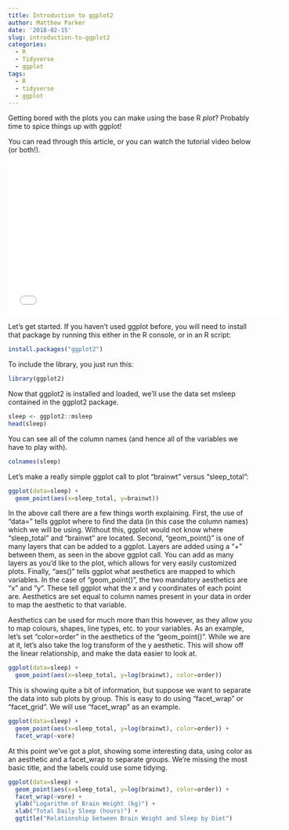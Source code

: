 ```yaml
---
title: Introduction to ggplot2
author: Matthew Parker
date: '2018-02-15'
slug: introduction-to-ggplot2
categories:
  - R
  - Tidyverse
  - ggplot
tags:
  - R
  - tidyverse
  - ggplot
---
```


Getting bored with the plots you can make using the base R _plot_? Probably time to spice things up with ggplot!

You can read through this article, or you can watch the tutorial video below (or both!).

<iframe width="560" height="315" src="//www.youtube.com/embed/xZOhepWLzxQ" frameborder="0"></iframe>

Let's get started. If you haven't used ggplot before, you will need to install that package by running this either in the R console, or in an R script:

```r
install.packages("ggplot2")
```

To include the library, you just run this:

```r
library(ggplot2)
```

Now that ggplot2 is installed and loaded, we'll use the data set msleep contained in the ggplot2 package.

```r
sleep <- ggplot2::msleep
head(sleep)
```

You can see all of the column names (and hence all of the variables we have to play with).

```r
colnames(sleep)
```

Let's make a really simple ggplot call to plot "brainwt" versus "sleep_total":

```r
ggplot(data=sleep) +
  geom_point(aes(x=sleep_total, y=brainwt))
```

In the above call there are a few things worth explaining. First, the use of "data=" tells ggplot where to find the data (in this case the column names) which we will be using. Without this, ggplot would not know where "sleep_total" and "brainwt" are located. Second, "geom_point()" is one of many layers that can be added to a ggplot. Layers are added using a "+" between them, as seen in the above ggplot call. You can add as many layers as you'd like to the plot, which allows for very easily customized plots. Finally, "aes()" tells ggplot what aesthetics are mapped to which variables. In the case of "geom_point()", the two mandatory aesthetics are "x" and "y". These tell ggplot what the x and y coordinates of each point are. Aesthetics are set equal to column names present in your data in order to map the aesthetic to that variable.

Aesthetics can be used for much more than this however, as they allow you to map colours, shapes, line types, etc. to your variables. As an example, let's set "color=order" in the aesthetics of the "geom_point()". While we are at it, let's also take the log transform of the y aesthetic. This will show off the linear relationship, and make the data easier to look at.

```r
ggplot(data=sleep) +
  geom_point(aes(x=sleep_total, y=log(brainwt), color=order))
```

This is showing quite a bit of information, but suppose we want to separate the data into sub plots by group. This is easy to do using "facet_wrap" or "facet_grid". We will use "facet_wrap" as an example.

```r
ggplot(data=sleep) +
  geom_point(aes(x=sleep_total, y=log(brainwt), color=order)) +
  facet_wrap(~vore)
```

At this point we've got a plot, showing some interesting data, using color as an aesthetic and a facet_wrap to separate groups. We're missing the most basic title, and the labels could use some tidying.

```r
ggplot(data=sleep) +
  geom_point(aes(x=sleep_total, y=log(brainwt), color=order)) +
  facet_wrap(~vore) +
  ylab("Logarithm of Brain Weight (kg)") +
  xlab("Total Daily Sleep (hours)") +
  ggtitle("Relationship between Brain Weight and Sleep by Diet")
```

